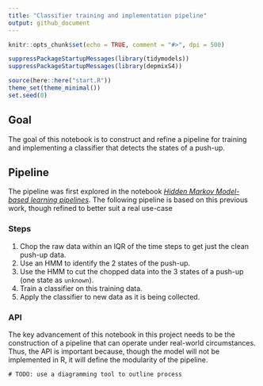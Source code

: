 ```yaml
---
title: "Classifier training and implementation pipeline"
output: github_document
---
```


```r
knitr::opts_chunk$set(echo = TRUE, comment = "#>", dpi = 500)

suppressPackageStartupMessages(library(tidymodels))
suppressPackageStartupMessages(library(depmixS4))

source(here::here("start.R"))
theme_set(theme_minimal())
set.seed(0)
```

## Goal

The goal of this notebook is to construct and refine a pipeline for training and implementing a classifier that detects the states of a push-up.

## Pipeline

The pipeline was first explored in the notebook [*Hidden Markov Model-based learning pipelines*](05_008_hmm_pipelines.md).
The following pipeline is based on this previous work, though refined to better suit a real use-case

### Steps

1. Chop the raw data within an IQR of the time steps to get just the clean push-up data.
2. Use an HMM to identify the 2 states of the push-up.
3. Use the HMM to cut the chopped data into the 3 states of a push-up (one state as `unknown`).
4. Train a classifier on this training data.
5. Apply the classifier to new data as it is being collected.

### API

The key advancement of this notebook in this project needs to be the construction of a pipeline that can operate under real-world circumstances.
Thus, the API is important because, though the model will not be implemented in R, it will define the modularity of the pipeline.

`# TODO: use a diagramming tool to outline process`

